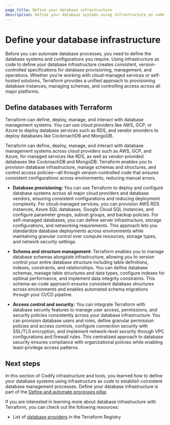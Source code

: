 ```yaml
---
page_title: Define your database infrastructure
description: Define your database systems using infrastructure as code to establish consistent database management processes.
---
```


# Define your database infrastructure

Before you can automate database processes, you need to define the database systems and configurations you require. Using infrastructure as code to define your database infrastructure creates consistent, version-controlled specifications for database provisioning, management, and operations. Whether you're working with cloud-managed services or self-hosted solutions, Terraform provides a unified approach to provisioning database instances, managing schemas, and controlling access across all major platforms.

## Define databases with Terraform

Terraform can define, deploy, manage, and interact with database management systems. You can use cloud providers like AWS, GCP, or Azure to deploy database services such as RDS, and vendor providers to deploy databases like CockroachDB and MongoDB.

Terraform can define, deploy, manage, and interact with database management systems across cloud providers such as AWS, GCP, and Azure, for managed services like RDS, as well as vendor-provided databases like CockroachDB and MongoDB. Terraform enables you to provision database infrastructure, manage schemas and structures, and control access policies—all through version-controlled code that ensures consistent configurations across environments, reducing manual errors.

- **Database provisioning:** You can use Terraform to deploy and configure database systems across all major cloud providers and database vendors, ensuring consistent configurations and reducing deployment complexity. For cloud-managed services, you can provision AWS RDS instances, Azure SQL databases, Google Cloud SQL instances, and configure parameter groups, subnet groups, and backup policies. For self-managed databases, you can define server infrastructure, storage configurations, and networking requirements. This approach lets you standardize database deployments across environments while maintaining granular control over compute resources, storage types, and network security settings.

- **Schema and structure management:** Terraform enables you to manage database schemas alongside infrastructure, allowing you to version control your entire database structure including table definitions, indexes, constraints, and relationships. You can define database schemas, manage table structures and data types, configure indexes for optimal performance, and implement data integrity constraints. This schema-as-code approach ensures consistent database structures across environments and enables automated schema migrations through your CI/CD pipeline.

- **Access control and security:** You can integrate Terraform with database security features to manage user access, permissions, and security policies consistently across your database infrastructure. You can provision database users and roles, define granular permission policies and access controls, configure connection security with SSL/TLS encryption, and implement network-level security through VPC configurations and firewall rules. This centralized approach to database security ensures compliance with organizational policies while enabling least-privilege access patterns.

## Next steps

In this section of Codify infrastructure and tools, you learned how to define your database systems using infrastructure as code to establish consistent database management processes. Define your database infrastructure is part of the [Define and automate processes pillar](/well-architected-framework/define-and-automate-processes/define).

If you are interested in learning more about database infrastructure with Terraform, you can check out the following resources:

- List of [database providers](https://registry.terraform.io/browse/providers?category=database) in the Terraform Registry
